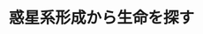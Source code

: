 ﻿---
title: "惑星系形成から生命を探す"
category: "理学院"
vol: 81
interviewee: "井田 茂"
url: "http://www.geo.titech.ac.jp/lab/ida/"
tags: ["コンピュータ","生命","地球","宇宙","進化"]
pdf: "81-3-inota.pdf"
career: ""
pdfurl: "81-3-inota/81-3-inota.pdf"
preface: "井田研究室では、太陽系などの惑星系がどのようにして形成され進化していくのかを知るために、コンピュータシミュレーションを用いた理論的な研究をしている。井田研究室は2012年に設立された地球生命研究所で、惑星系形成という立場から、地球と生命の起源や宇宙における生命をテーマに今まで研究されたことのない問題にも挑戦している。"
---
